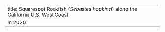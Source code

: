 ---
title: Squarespot Rockfish (_Sebastes hopkinsi_) along the California U.S. West Coast
  in 2020
---